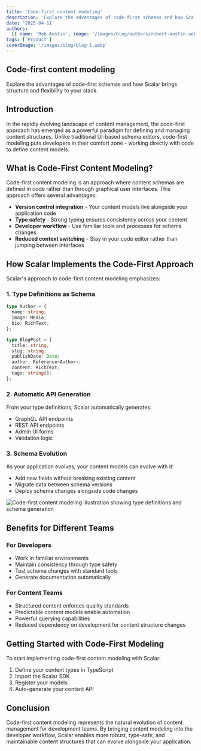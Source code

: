 ```yaml
---
title: 'Code-first content modeling'
description: 'Explore the advantages of code-first schemas and how Scalar brings structure and flexibility to your stack.'
date: '2025-04-11'
authors:
  [{ name: 'Rob Austin', image: '/images/blog/authors/robert-austin.webp' }]
tags: ['Product']
coverImage: '/images/blog/blog-1.webp'
---
```


## Code-first content modeling

Explore the advantages of code-first schemas and how Scalar brings structure and flexibility to your stack.

## Introduction

In the rapidly evolving landscape of content management, the code-first approach has emerged as a powerful paradigm for defining and managing content structures. Unlike traditional UI-based schema editors, code-first modeling puts developers in their comfort zone - working directly with code to define content models.

## What is Code-First Content Modeling?

Code-first content modeling is an approach where content schemas are defined in code rather than through graphical user interfaces. This approach offers several advantages:

- **Version control integration** - Your content models live alongside your application code
- **Type safety** - Strong typing ensures consistency across your content
- **Developer workflow** - Use familiar tools and processes for schema changes
- **Reduced context switching** - Stay in your code editor rather than jumping between interfaces

## How Scalar Implements the Code-First Approach

Scalar's approach to code-first content modeling emphasizes:

### 1. Type Definitions as Schema

```typescript
type Author = {
  name: string;
  image: Media;
  bio: RichText;
};

type BlogPost = {
  title: string;
  slug: string;
  publishDate: Date;
  author: Reference<Author>;
  content: RichText;
  tags: string[];
};
```

### 2. Automatic API Generation

From your type definitions, Scalar automatically generates:

- GraphQL API endpoints
- REST API endpoints
- Admin UI forms
- Validation logic

### 3. Schema Evolution

As your application evolves, your content models can evolve with it:

- Add new fields without breaking existing content
- Migrate data between schema versions
- Deploy schema changes alongside code changes

![Code-first content modeling illustration showing type definitions and schema generation](/images/blog/blog-1.webp)

## Benefits for Different Teams

### For Developers

- Work in familiar environments
- Maintain consistency through type safety
- Test schema changes with standard tools
- Generate documentation automatically

### For Content Teams

- Structured content enforces quality standards
- Predictable content models enable automation
- Powerful querying capabilities
- Reduced dependency on development for content structure changes

## Getting Started with Code-First Modeling

To start implementing code-first content modeling with Scalar:

1. Define your content types in TypeScript
2. Import the Scalar SDK
3. Register your models
4. Auto-generate your content API

## Conclusion

Code-first content modeling represents the natural evolution of content management for development teams. By bringing content modeling into the developer workflow, Scalar enables more robust, type-safe, and maintainable content structures that can evolve alongside your application.

